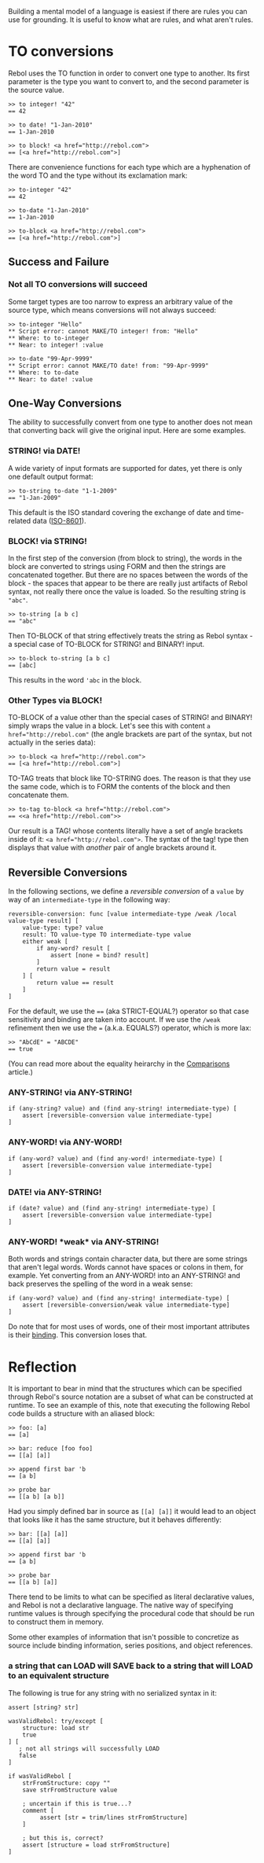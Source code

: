 Building a mental model of a language is easiest if there are rules you can use for grounding.  It is useful to know what are rules, and what aren't rules.

= TO conversions =

Rebol uses the TO function in order to convert one type to another.  Its first parameter is the type you want to convert to, and the second parameter is the source value.

<pre>
>> to integer! "42"
== 42

>> to date! "1-Jan-2010"  
== 1-Jan-2010

>> to block! <a href="http://rebol.com">
== [<a href="http://rebol.com">]
</pre>

There are convenience functions for each type which are a hyphenation of the word TO and the type without its exclamation mark:

<pre>
>> to-integer "42"
== 42

>> to-date "1-Jan-2010"  
== 1-Jan-2010

>> to-block <a href="http://rebol.com">
== [<a href="http://rebol.com">]
</pre>

== Success and Failure ==

=== Not all TO conversions will succeed ===

Some target types are too narrow to express an arbitrary value of the source type, which means conversions will not always succeed:

<pre>
>> to-integer "Hello"      
** Script error: cannot MAKE/TO integer! from: "Hello"
** Where: to to-integer
** Near: to integer! :value

>> to-date "99-Apr-9999" 
** Script error: cannot MAKE/TO date! from: "99-Apr-9999"
** Where: to to-date
** Near: to date! :value
</pre>

== One-Way Conversions ==

The ability to successfully convert from one type to another does not mean that converting back will give the original input.  Here are some examples.

=== STRING! via DATE! ===

A wide variety of input formats are supported for dates, yet there is only one default output format:

<pre>
>> to-string to-date "1-1-2009"
== "1-Jan-2009"
</pre>

This default is the ISO standard covering the exchange of date and time-related data ([http://en.wikipedia.org/wiki/ISO_8601 ISO-8601]).

=== BLOCK! via STRING! ===

In the first step of the conversion (from block to string), the words in the block are converted to strings using FORM and then the strings are concatenated together.  But there are no spaces between the words of the block - the spaces that appear to be there are really just artifacts of Rebol syntax, not really there once the value is loaded.  So the resulting string is <tt>"abc"</tt>.

<pre>
>> to-string [a b c]
== "abc"
</pre>

Then TO-BLOCK of that string effectively treats the string as Rebol syntax - a special case of TO-BLOCK for STRING! and BINARY! input.  

<pre>
>> to-block to-string [a b c]
== [abc]
</pre>

This results in the word <tt>'abc</tt> in the block.

=== Other Types via BLOCK! ===

TO-BLOCK of a value other than the special cases of STRING! and BINARY! simply wraps the value in a block.  Let's see this with content <tt><nowiki>a href="http://rebol.com"</nowiki></tt> (the angle brackets are part of the syntax, but not actually in the series data):

<pre>
>> to-block <a href="http://rebol.com">
== [<a href="http://rebol.com">]
</pre>

TO-TAG treats that block like TO-STRING does.  The reason is that they use the same code, which is to FORM the contents of the block and then concatenate them. 

<pre>
>> to-tag to-block <a href="http://rebol.com">
== <<a href="http://rebol.com">>
</pre>

Our result is a TAG! whose contents literally have a set of angle brackets inside of it: <tt><nowiki><a href="http://rebol.com"></nowiki></tt>. The syntax of the tag! type then displays that value with ''another'' pair of angle brackets around it.

== Reversible Conversions ==

In the following sections, we define a ''reversible conversion'' of a <tt>value</tt> by way of an <tt>intermediate-type</tt> in the following way:

<pre>
reversible-conversion: func [value intermediate-type /weak /local value-type result] [
    value-type: type? value
    result: TO value-type TO intermediate-type value
    either weak [
        if any-word? result [
            assert [none = bind? result]
        ]
        return value = result
    ] [
        return value == result
    ]
]
</pre>

For the default, we use the <tt>==</tt> (aka STRICT-EQUAL?) operator so that case sensitivity and binding are taken into account.  If we use the <tt>/weak</tt> refinement then we use the <tt>=</tt> (a.k.a. EQUALS?) operator, which is more lax:

<pre>
>> "AbCdE" = "ABCDE"
== true
</pre>

(You can read more about the equality heirarchy in the [[Comparisons]] article.)

=== ANY-STRING! via ANY-STRING! ===

<pre>
if (any-string? value) and (find any-string! intermediate-type) [
    assert [reversible-conversion value intermediate-type]
]
</pre>

=== ANY-WORD! via ANY-WORD! ===

<pre>
if (any-word? value) and (find any-word! intermediate-type) [
    assert [reversible-conversion value intermediate-type]
]
</pre>

=== DATE! via ANY-STRING! ===

<pre>
if (date? value) and (find any-string! intermediate-type) [
    assert [reversible-conversion value intermediate-type]
]
</pre>

=== ANY-WORD! *weak* via ANY-STRING! ===

Both words and strings contain character data, but there are some strings that aren't legal words.  Words cannot have spaces or colons in them, for example.  Yet converting from an ANY-WORD! into an ANY-STRING! and back preserves the spelling of the word in a weak sense:

<pre>
if (any-word? value) and (find any-string! intermediate-type) [
    assert [reversible-conversion/weak value intermediate-type]
]
</pre>

Do note that for most uses of words, one of their most important attributes is their [[Bindology|binding]].  This conversion loses that.

= Reflection =

It is important to bear in mind that the structures which can be specified through Rebol's source notation are a subset of what can be constructed at runtime.  To see an example of this, note that executing the following Rebol code builds a structure with an aliased block:

<pre>
>> foo: [a]
== [a]

>> bar: reduce [foo foo]
== [[a] [a]]

>> append first bar 'b
== [a b]

>> probe bar
== [[a b] [a b]]
</pre>

Had you simply defined bar in source as <tt>[[a] [a]]</tt> it would lead to an object that looks like it has the same structure, but it behaves differently:

<pre>
>> bar: [[a] [a]]
== [[a] [a]]

>> append first bar 'b
== [a b]

>> probe bar
== [[a b] [a]]
</pre>

There tend to be limits to what can be specified as literal declarative values, and Rebol is not a declarative language.  The native way of specifying runtime values is through specifying the procedural code that should be run to construct them in memory.  

Some other examples of information that isn't possible to concretize as source include binding information, series positions, and object references.

=== a string that can LOAD will SAVE back to a string that will LOAD to an equivalent structure  ===

The following is true for any string with no serialized syntax in it:

<pre>
assert [string? str]

wasValidRebol: try/except [
    structure: load str
    true
] [
   ; not all strings will successfully LOAD
   false
]

if wasValidRebol [
    strFromStructure: copy ""
    save strFromStructure value

    ; uncertain if this is true...?
    comment [
         assert [str = trim/lines strFromStructure] 
    ]

    ; but this is, correct?
    assert [structure = load strFromStructure]
]
</pre>